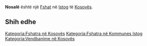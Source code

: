 {{Fshat në Kosovës
 | Emri                = Nosalë
| sqi_D_name = Nosalë
| sqi_D_FULL_NAME_RO = Nosalë
| sqi_D_FULL_NAME_ND_RO = Nosale
| sqi_D_SORT_NAME_RG = NOSALE
| sqi_D_FULL_NAME_RG = Nosalë
| sqi_D_FULL_NAME_ND_RG = Nosale
| sqi_V_name = Nasalë
| sqi_V_FULL_NAME_RO = Nasalë
| sqi_V_FULL_NAME_ND_RO = Nasale
| sqi_V_SORT_NAME_RG = NASALE
| sqi_V_FULL_NAME_RG = Nasalë
| sqi_V_FULL_NAME_ND_RG = Nasale
| srp_N_name = Nosalje
| srp_N_FULL_NAME_RO = Nosalje
| srp_N_FULL_NAME_ND_RO = Nosalje
| srp_N_SORT_NAME_RG = NOSALJE
| srp_N_FULL_NAME_RG = Nosalje
| srp_N_FULL_NAME_ND_RG = Nosalje
| srp_NS_name = Носаље
| srp_NS_FULL_NAME_RO = Носаље
| srp_NS_FULL_NAME_ND_RO = Носаље
| srp_NS_SORT_NAME_RG = НОСАЉЕ
| srp_NS_FULL_NAME_RG = Носаље
| srp_NS_FULL_NAME_ND_RG = Носаље

 | Emri (Rasa dhanore) = 
 | Figura              = 
 | Shteti              = Kosovo
 | Komuna              = Istog
 | Kodi postar         = 
 | Sipërfaqja          = 

 | Popullsia           = 

 | Regj. i popullsisë  = 
 | Dend. e popullsisë  = 
 | Faqja zyrtare       = 
 <!--- Koordinatat ----> 
 | Gjerësia            = 42.385278
 | Gjatësia            = 21.446111
 | Lartësia            = 
}}
'''Nosalë''' është një [[Fshat]] në [[Istog]] të [[Kosovës]].

<!-- == Gjeografia == -->
<!-- == Historia == -->
<!-- == Demografia == -->
== Shih edhe ==
{{Komuna Istog}}
{{Kosovo-Administrata-Cung}}

[[Kategoria:Fshatra në Kosovës]]
[[Kategoria:Fshatra në Kommunes Istog]]
[[Kategoria:Vendbanime në Kosovës]]